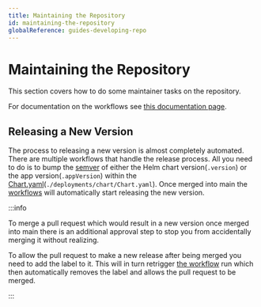 ```yaml
---
title: Maintaining the Repository
id: maintaining-the-repository
globalReference: guides-developing-repo
---
```



# Maintaining the Repository

This section covers how to do some maintainer tasks on the repository.

For documentation on the workflows see [this documentation page](ref:docs-workflows).

## Releasing a New Version

The process to releasing a new version is almost completely automated.
There are multiple workflows that handle the release process.
All you need to do is to bump the [semver](https://semver.org) of either
the Helm chart version(`.version`) or the app version(`.appVersion`)
within the [Chart.yaml](repo:deployments/chart/Chart.yaml)(`./deployments/chart/Chart.yaml`).
Once merged into main the [workflows](ref:contributing-github-workflows) will automatically start releasing the new version.

:::info

To merge a pull request which would result in a new version once merged into main
there is an additional approval step to stop you from accidentally merging it without realizing.

To allow the pull request to make a new release after being merged you need to add the <GithubLabel label="new release"/> label to it.
This will in turn retrigger [the workflow](ref:docs-workflows#check-for-release) run
which then automatically removes the <GithubLabel label="needs approval"/> label and allows the pull request to be merged.

:::

